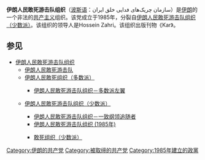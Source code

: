 {{expand|time=2015-10-05T05:37:10+00:00}}
'''伊朗人民敢死游击队组织'''（[[波斯语|波斯语]]：سازمان چریک‌های فدایی خلق ایران）是[[伊朗|伊朗]]的一个非法的[[共产主义|共产主义]]组织。该党成立于1985年，分裂自[[伊朗人民敢死游击队组织（少数派）|伊朗人民敢死游击队组织（少数派）]]。该组织的领导人是Hossein Zahri。该组织出版刊物《Kar》。

==参见==
{{Tree list}}
*[[伊朗人民敢死游击队组织|伊朗人民敢死游击队组织]]{{small|（1963年–1980年）}}
**[[伊朗人民敢死游击队|伊朗人民敢死游击队]]{{small|（1979年至今）}}
**[[伊朗人民敢死组织（多数派）|伊朗人民敢死组织（多数派）]]{{small|（1980年至今）}}
***{{Tree list/final branch}} [[伊朗人民敢死游击队组织－多数派左翼|伊朗人民敢死游击队组织－多数派左翼]]{{small|（1980年–1982年）}}
**{{Tree list/final branch}} [[伊朗人民敢死游击队组织（少数派）|伊朗人民敢死游击队组织（少数派）]]{{small|（1980年–1987年）}}
***[[伊朗人民敢死游击队组织－一致纲领追随者|伊朗人民敢死游击队组织－一致纲领追随者]]{{small|（1983年至今）}}
***[[伊朗人民敢死游击队组织_(1985年)|伊朗人民敢死游击队组织 (1985年)]]{{small|（1985年至今）}}
***{{Tree list/final branch}} [[敢死组织（少数派）|敢死组织（少数派）]]{{small|（1987年至今）}}
{{Tree list/end}}

[[Category:伊朗的共产党|Category:伊朗的共产党]]
[[Category:被取缔的共产党|Category:被取缔的共产党]]
[[Category:1985年建立的政黨|Category:1985年建立的政黨]]
